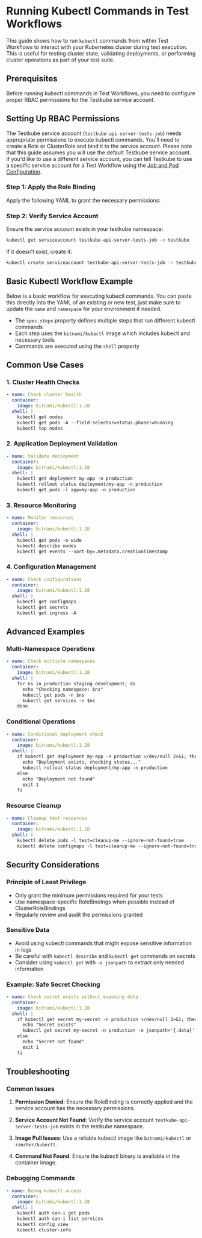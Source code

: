 
# Running Kubectl Commands in Test Workflows

This guide shows how to run `kubectl` commands from within Test Workflows to interact with your Kubernetes cluster during test execution. This is useful for testing cluster state, validating deployments, or performing cluster operations as part of your test suite.

## Prerequisites

Before running kubectl commands in Test Workflows, you need to configure proper RBAC permissions for the Testkube service account.

## Setting Up RBAC Permissions

The Testkube service account (`testkube-api-server-tests-job`) needs appropriate permissions to execute kubectl commands. You'll need to create a Role or ClusterRole and bind it to the service account. Please note that this guide assumes you will use the default Testkube service account. If you'd like to use a different service account, you can tell Testkube to use a specific service account for a Test Workflow using the [Job and Pod Configuration](/articles/test-workflows-job-and-pod#service-account).

### Step 1: Apply the Role Binding

Apply the following YAML to grant the necessary permissions:

<KubectlRoleBinding/>

### Step 2: Verify Service Account

Ensure the service account exists in your testkube namespace:

```bash
kubectl get serviceaccount testkube-api-server-tests-job -n testkube
```

If it doesn't exist, create it:

```bash
kubectl create serviceaccount testkube-api-server-tests-job -n testkube
```

## Basic Kubectl Workflow Example

Below is a basic workflow for executing kubectl commands. You can paste this directly into the YAML of an existing or new test, just make sure to update the `name` and `namespace` for your environment if needed.

- The `spec.steps` property defines multiple steps that run different kubectl commands
- Each step uses the `bitnami/kubectl` image which includes kubectl and necessary tools
- Commands are executed using the `shell` property

<KubectlWorkflow/>

## Common Use Cases

### 1. Cluster Health Checks

```yaml
- name: Check cluster health
  container:
    image: bitnami/kubectl:1.28
  shell: |
    kubectl get nodes
    kubectl get pods -A --field-selector=status.phase!=Running
    kubectl top nodes
```

### 2. Application Deployment Validation

```yaml
- name: Validate deployment
  container:
    image: bitnami/kubectl:1.28
  shell: |
    kubectl get deployment my-app -n production
    kubectl rollout status deployment/my-app -n production
    kubectl get pods -l app=my-app -n production
```

### 3. Resource Monitoring

```yaml
- name: Monitor resources
  container:
    image: bitnami/kubectl:1.28
  shell: |
    kubectl get pods -o wide
    kubectl describe nodes
    kubectl get events --sort-by=.metadata.creationTimestamp
```

### 4. Configuration Management

```yaml
- name: Check configurations
  container:
    image: bitnami/kubectl:1.28
  shell: |
    kubectl get configmaps
    kubectl get secrets
    kubectl get ingress -A
```

## Advanced Examples

### Multi-Namespace Operations

```yaml
- name: Check multiple namespaces
  container:
    image: bitnami/kubectl:1.28
  shell: |
    for ns in production staging development; do
      echo "Checking namespace: $ns"
      kubectl get pods -n $ns
      kubectl get services -n $ns
    done
```

### Conditional Operations

```yaml
- name: Conditional deployment check
  container:
    image: bitnami/kubectl:1.28
  shell: |
    if kubectl get deployment my-app -n production >/dev/null 2>&1; then
      echo "Deployment exists, checking status..."
      kubectl rollout status deployment/my-app -n production
    else
      echo "Deployment not found"
      exit 1
    fi
```

### Resource Cleanup

```yaml
- name: Cleanup test resources
  container:
    image: bitnami/kubectl:1.28
  shell: |
    kubectl delete pods -l test=cleanup-me --ignore-not-found=true
    kubectl delete configmaps -l test=cleanup-me --ignore-not-found=true
```

## Security Considerations

### Principle of Least Privilege

- Only grant the minimum permissions required for your tests
- Use namespace-specific RoleBindings when possible instead of ClusterRoleBindings
- Regularly review and audit the permissions granted

### Sensitive Data

- Avoid using kubectl commands that might expose sensitive information in logs
- Be careful with `kubectl describe` and `kubectl get` commands on secrets
- Consider using `kubectl get` with `-o jsonpath` to extract only needed information

### Example: Safe Secret Checking

```yaml
- name: Check secret exists without exposing data
  container:
    image: bitnami/kubectl:1.28
  shell: |
    if kubectl get secret my-secret -n production >/dev/null 2>&1; then
      echo "Secret exists"
      kubectl get secret my-secret -n production -o jsonpath='{.data}' | jq 'keys'
    else
      echo "Secret not found"
      exit 1
    fi
```

## Troubleshooting

### Common Issues

1. **Permission Denied**: Ensure the RoleBinding is correctly applied and the service account has the necessary permissions.

2. **Service Account Not Found**: Verify the service account `testkube-api-server-tests-job` exists in the testkube namespace.

3. **Image Pull Issues**: Use a reliable kubectl image like `bitnami/kubectl` or `rancher/kubectl`.

4. **Command Not Found**: Ensure the kubectl binary is available in the container image.

### Debugging Commands

```yaml
- name: Debug kubectl access
  container:
    image: bitnami/kubectl:1.28
  shell: |
    kubectl auth can-i get pods
    kubectl auth can-i list services
    kubectl config view
    kubectl cluster-info
```

